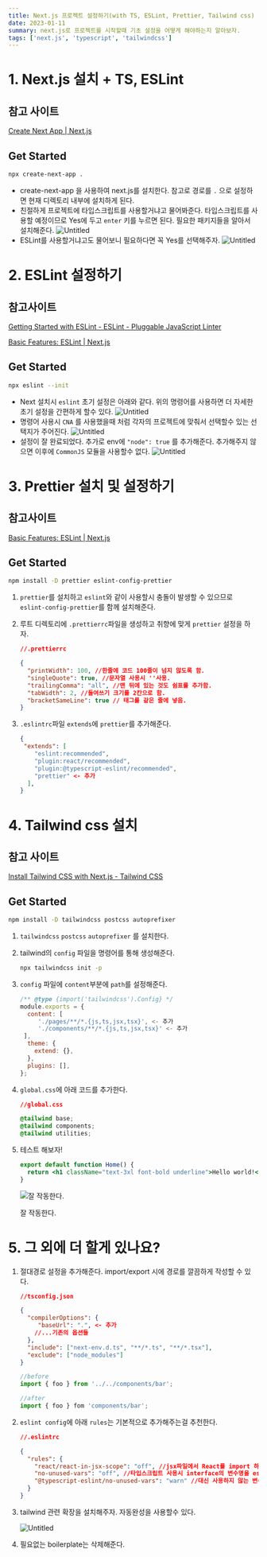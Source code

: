 ```yaml
---
title: Next.js 프로젝트 설정하기(with TS, ESLint, Prettier, Tailwind css)
date: 2023-01-11
summary: next.js로 프로젝트를 시작할때 기초 설정을 어떻게 해야하는지 알아보자.
tags: ['next.js', 'typescript', 'tailwindcss']
---
```


# 1. Next.js 설치 + TS, ESLint

## 참고 사이트

[Create Next App | Next.js](https://nextjs.org/docs/api-reference/create-next-app)

## Get Started

```bash
npx create-next-app .
```

- create-next-app 을 사용하여 next.js를 설치한다. 참고로 경로를 `.` 으로 설정하면 현재 디렉토리 내부에 설치하게 된다.
- 친절하게 프로젝트에 타입스크립트를 사용할거냐고 물어봐준다. 타입스크립트를 사용할 예정이므로 Yes에 두고 `enter` 키를 누르면 된다. 필요한 패키지들을 알아서 설치해준다.
  ![Untitled](https://s3.us-west-2.amazonaws.com/secure.notion-static.com/0a40d0b7-926a-4c6d-ae62-25176da6406e/Untitled.png?X-Amz-Algorithm=AWS4-HMAC-SHA256&X-Amz-Content-Sha256=UNSIGNED-PAYLOAD&X-Amz-Credential=AKIAT73L2G45EIPT3X45%2F20230111%2Fus-west-2%2Fs3%2Faws4_request&X-Amz-Date=20230111T084059Z&X-Amz-Expires=86400&X-Amz-Signature=1d5d31a0df998b68223f278a9d72b6f4f00fa4594d9d533adc4428710711eeee&X-Amz-SignedHeaders=host&response-content-disposition=filename%3D%22Untitled.png%22&x-id=GetObject)
- ESLint를 사용할거냐고도 물어보니 필요하다면 꼭 Yes를 선택해주자.
  ![Untitled](https://s3.us-west-2.amazonaws.com/secure.notion-static.com/df14ad9a-63f3-4718-8762-7e666766e657/Untitled.png?X-Amz-Algorithm=AWS4-HMAC-SHA256&X-Amz-Content-Sha256=UNSIGNED-PAYLOAD&X-Amz-Credential=AKIAT73L2G45EIPT3X45%2F20230111%2Fus-west-2%2Fs3%2Faws4_request&X-Amz-Date=20230111T084121Z&X-Amz-Expires=86400&X-Amz-Signature=b47e1afc049bd8a40675846f0c17b1505d62161cc1656d6b39f1b46f34cf357f&X-Amz-SignedHeaders=host&response-content-disposition=filename%3D%22Untitled.png%22&x-id=GetObject)

# 2. ESLint 설정하기

## 참고사이트

[Getting Started with ESLint - ESLint - Pluggable JavaScript Linter](https://eslint.org/docs/latest/user-guide/getting-started)

[Basic Features: ESLint | Next.js](https://nextjs.org/docs/basic-features/eslint)

## Get Started

```bash
npx eslint --init
```

- Next 설치시 `eslint` 초기 설정은 아래와 같다. 위의 명령어를 사용하면 더 자세한 초기 설정을 간편하게 할수 있다.
  ![Untitled](https://s3.us-west-2.amazonaws.com/secure.notion-static.com/1e924ad7-8207-454b-83eb-90e4fbdc43a7/Untitled.png?X-Amz-Algorithm=AWS4-HMAC-SHA256&X-Amz-Content-Sha256=UNSIGNED-PAYLOAD&X-Amz-Credential=AKIAT73L2G45EIPT3X45%2F20230111%2Fus-west-2%2Fs3%2Faws4_request&X-Amz-Date=20230111T084140Z&X-Amz-Expires=86400&X-Amz-Signature=0c29198bec2f1f63adf87dc44cb7e468c845df67fa0a665eb05a5cca3effb8c9&X-Amz-SignedHeaders=host&response-content-disposition=filename%3D%22Untitled.png%22&x-id=GetObject)
- 명령어 사용시 `CNA` 를 사용했을때 처럼 각자의 프로젝트에 맞춰서 선택할수 있는 선택지가 주어진다.
  ![Untitled](https://s3.us-west-2.amazonaws.com/secure.notion-static.com/fbc52987-279b-4a08-8f80-b96f6e994721/Untitled.png?X-Amz-Algorithm=AWS4-HMAC-SHA256&X-Amz-Content-Sha256=UNSIGNED-PAYLOAD&X-Amz-Credential=AKIAT73L2G45EIPT3X45%2F20230111%2Fus-west-2%2Fs3%2Faws4_request&X-Amz-Date=20230111T084153Z&X-Amz-Expires=86400&X-Amz-Signature=cf01d1f2a183d171f63b10e765aa23798d022957ef90052c8346e2b4e1b2449f&X-Amz-SignedHeaders=host&response-content-disposition=filename%3D%22Untitled.png%22&x-id=GetObject)
- 설정이 잘 완료되었다. 추가로 env에 `"node": true` 를 추가해준다. 추가해주지 않으면 이후에 `CommonJS` 모듈을 사용할수 없다.
  ![Untitled](https://s3.us-west-2.amazonaws.com/secure.notion-static.com/ebfc496c-b3fd-4c92-a2a5-717a08d3e0f6/Untitled.png?X-Amz-Algorithm=AWS4-HMAC-SHA256&X-Amz-Content-Sha256=UNSIGNED-PAYLOAD&X-Amz-Credential=AKIAT73L2G45EIPT3X45%2F20230111%2Fus-west-2%2Fs3%2Faws4_request&X-Amz-Date=20230111T084203Z&X-Amz-Expires=86400&X-Amz-Signature=4d8ef59ed4b8189c3735115278ba7f19d01b6b761095e95e27392b4510d6ec2d&X-Amz-SignedHeaders=host&response-content-disposition=filename%3D%22Untitled.png%22&x-id=GetObject)

# 3. Prettier 설치 및 설정하기

## 참고사이트

[Basic Features: ESLint | Next.js](https://nextjs.org/docs/basic-features/eslint#prettier)

## Get Started

```bash
npm install -D prettier eslint-config-prettier
```

1. `prettier`를 설치하고 `eslint`와 같이 사용할시 충돌이 발생할 수 있으므로 `eslint-config-prettier`를 함께 설치해준다.
2. 루트 디렉토리에 `.prettierrc`파일을 생성하고 취향에 맞게 `prettier` 설정을 하자.

   ```json
   //.prettierrc

   {
     "printWidth": 100, //한줄에 코드 100줄이 넘지 않도록 함.
     "singleQuote": true, //문자열 사용시 ''사용.
     "trailingComma": "all", //맨 뒤에 있는 것도 쉼표를 추가함.
     "tabWidth": 2, //들여쓰기 크기를 2칸으로 함.
     "bracketSameLine": true // 태그를 같은 줄에 넣음.
   }
   ```

3. `.eslintrc`파일 `extends`에 `prettier`를 추가해준다.

   ```json
   {
   	"extends": [
       "eslint:recommended",
       "plugin:react/recommended",
       "plugin:@typescript-eslint/recommended",
       "prettier" <- 추가
     ],
   }
   ```

# 4. Tailwind css 설치

## 참고 사이트

[Install Tailwind CSS with Next.js - Tailwind CSS](https://tailwindcss.com/docs/guides/nextjs)

## Get Started

```bash
npm install -D tailwindcss postcss autoprefixer
```

1. `tailwindcss` `postcss` `autoprefixer` 를 설치한다.
2. tailwind의 `config` 파일을 명령어를 통해 생성해준다.

   ```bash
   npx tailwindcss init -p
   ```

3. `config` 파일에 `content`부분에 `path`를 설정해준다.

   ```jsx
   /** @type {import('tailwindcss').Config} */
   module.exports = {
     content: [
   		'./pages/**/*.{js,ts,jsx,tsx}', <- 추가
   		'./components/**/*.{js,ts,jsx,tsx}' <- 추가
   	],
     theme: {
       extend: {},
     },
     plugins: [],
   };
   ```

4. `global.css`에 아래 코드를 추가한다.

   ```css
   //global.css

   @tailwind base;
   @tailwind components;
   @tailwind utilities;
   ```

5. 테스트 해보자!

   ```jsx
   export default function Home() {
     return <h1 className="text-3xl font-bold underline">Hello world!</h1>;
   }
   ```

   ![잘 작동한다.](https://s3.us-west-2.amazonaws.com/secure.notion-static.com/06605cb1-d11e-4213-8e67-e189241a1488/Untitled.png?X-Amz-Algorithm=AWS4-HMAC-SHA256&X-Amz-Content-Sha256=UNSIGNED-PAYLOAD&X-Amz-Credential=AKIAT73L2G45EIPT3X45%2F20230111%2Fus-west-2%2Fs3%2Faws4_request&X-Amz-Date=20230111T084230Z&X-Amz-Expires=86400&X-Amz-Signature=b5b789841f5c7cf6183ebb4f23c71960d770070c0b1a36430b6b8f02b3ffafad&X-Amz-SignedHeaders=host&response-content-disposition=filename%3D%22Untitled.png%22&x-id=GetObject)

   잘 작동한다.

# 5. 그 외에 더 할게 있나요?

1. 절대경로 설정을 추가해준다. import/export 시에 경로를 깔끔하게 작성할 수 있다.

   ```json
   //tsconfig.json

   {
     "compilerOptions": {
   		"baseUrl": ".", <- 추가
       //...기존의 옵션들
     },
     "include": ["next-env.d.ts", "**/*.ts", "**/*.tsx"],
     "exclude": ["node_modules"]
   }
   ```

   ```jsx
   //before
   import { foo } from '../../components/bar';

   //after
   import { foo } fom 'components/bar';

   ```

2. `eslint config`에 아래 `rules`는 기본적으로 추가해주는걸 추천한다.

   ```json
   //.eslintrc

   {
     "rules": {
       "react/react-in-jsx-scope": "off", //jsx파일에서 React를 import 하지 않아도 됨.
       "no-unused-vars": "off", //타입스크립트 사용시 interface의 변수명을 eslint가 잡지 않도록 함.
       "@typescript-eslint/no-unused-vars": "warn" //대신 사용하지 않는 변수는 @typescript/eslint를 통해 잡아줌.
     }
   }
   ```

3. tailwind 관련 확장을 설치해주자. 자동완성을 사용할수 있다.

   ![Untitled](https://s3.us-west-2.amazonaws.com/secure.notion-static.com/bcddc06d-3dee-425b-bb7c-48c9e4ad82db/Untitled.png?X-Amz-Algorithm=AWS4-HMAC-SHA256&X-Amz-Content-Sha256=UNSIGNED-PAYLOAD&X-Amz-Credential=AKIAT73L2G45EIPT3X45%2F20230112%2Fus-west-2%2Fs3%2Faws4_request&X-Amz-Date=20230112T084643Z&X-Amz-Expires=86400&X-Amz-Signature=7091a7ca79cac50220f6ddef8df24ec253da48f97a7a7767ee5040a14beacc5c&X-Amz-SignedHeaders=host&response-content-disposition=filename%3D%22Untitled.png%22&x-id=GetObject)

4. 필요없는 boilerplate는 삭제해준다.
